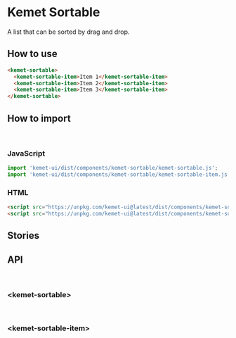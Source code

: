 
<Meta title="Components/Sortable" component="kemet-sortable" />

# Kemet Sortable

A list that can be sorted by drag and drop.


## How to use

```html
<kemet-sortable>
  <kemet-sortable-item>Item 1</kemet-sortable-item>
  <kemet-sortable-item>Item 2</kemet-sortable-item>
  <kemet-sortable-item>Item 3</kemet-sortable-item>
</kemet-sortable>
```

## How to import

<br />

### JavaScript
```javascript
import 'kemet-ui/dist/components/kemet-sortable/kemet-sortable.js';
import 'kemet-ui/dist/components/kemet-sortable/kemet-sortable-item.js';
```

### HTML
```html
<script src="https://unpkg.com/kemet-ui@latest/dist/components/kemet-sortable/kemet-sortable.js" type="module"></script>
<script src="https://unpkg.com/kemet-ui@latest/dist/components/kemet-sortable/kemet-sortable-item.js" type="module"></script>
```

## Stories

<Canvas>
  <Story name="Standard" story={stories.Standard} />
</Canvas>

<ArgsTable story="Standard" />


## API

<br />

### &lt;kemet-sortable&gt;
<ArgsTable of="kemet-sortable" />

<br />

### &lt;kemet-sortable-item&gt;
<ArgsTable of="kemet-sortable-item" />

